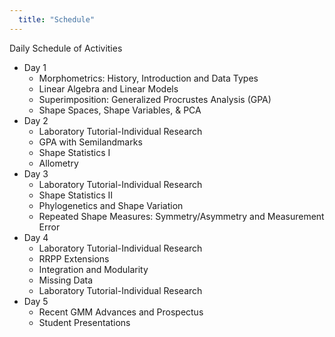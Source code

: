 ```yaml
---
  title: "Schedule"
---
```

Daily Schedule of Activities

* Day 1
    + Morphometrics: History, Introduction and Data Types
    + Linear Algebra and Linear Models 
    + Superimposition: Generalized Procrustes Analysis (GPA)
    + Shape Spaces, Shape Variables, & PCA 
    
* Day 2
    + Laboratory Tutorial-Individual Research
    + GPA with Semilandmarks
    + Shape Statistics I
    + Allometry
    
* Day 3
    + Laboratory Tutorial-Individual Research
    + Shape Statistics II
    + Phylogenetics and Shape Variation
    + Repeated Shape Measures: Symmetry/Asymmetry and Measurement Error

* Day 4
    + Laboratory Tutorial-Individual Research    
    + RRPP Extensions
    + Integration and Modularity 
    + Missing Data 
    + Laboratory Tutorial-Individual Research
    
* Day 5
    + Recent GMM Advances and Prospectus
    + Student Presentations
    
    
